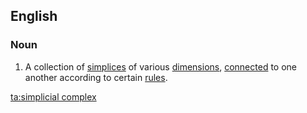 ==English==
{{wikipedia}}

===Noun===
{{en-noun|es}}

# {{lb|en|topology}} A collection of [[simplices]] of various [[dimension]]s, [[connect]]ed to one another according to certain [[rule]]s.

[[ta:simplicial complex]]